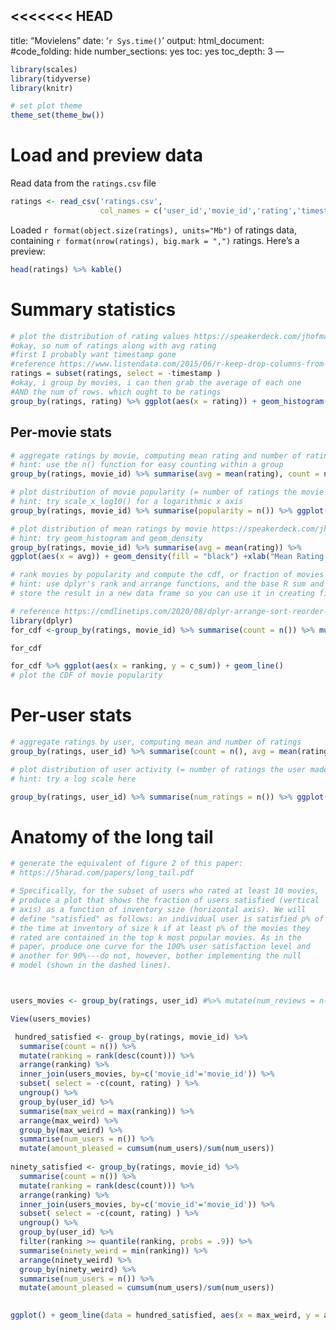 <<<<<<< HEAD
---
title: "Movielens"
date: '`r Sys.time()`'
output:
  html_document:
    #code_folding: hide
    number_sections: yes
    toc: yes
    toc_depth: 3
---

```{r setup, include=FALSE}
library(scales)
library(tidyverse)
library(knitr)

# set plot theme
theme_set(theme_bw())
```

# Load and preview data

Read data from the `ratings.csv` file
```{r load-data}
ratings <- read_csv('ratings.csv',
                    col_names = c('user_id','movie_id','rating','timestamp'))
```

Loaded `r format(object.size(ratings), units="Mb")` of ratings data, containing `r format(nrow(ratings), big.mark = ",")` ratings. Here's a preview:
```{r preview-data}
head(ratings) %>% kable()
```

# Summary statistics

```{r dist-ratings}
# plot the distribution of rating values https://speakerdeck.com/jhofman/modeling-social-data-lecture-2-introduction-to-counting?slide=26
#okay, so num of ratings along with avg rating
#first I probably want timestamp gone
#reference https://www.listendata.com/2015/06/r-keep-drop-columns-from-data-frame.html
ratings = subset(ratings, select = -timestamp )
#okay, i group by movies, i can then grab the average of each one
#AND the num of rows. which ought to be ratings
group_by(ratings, rating) %>% ggplot(aes(x = rating)) + geom_histogram(bins = 10) + xlab('Rating') + ylab('Number of ratings')
```

## Per-movie stats

```{r aggregate-by-movie}
# aggregate ratings by movie, computing mean rating and number of ratings
# hint: use the n() function for easy counting within a group
group_by(ratings, movie_id) %>% summarise(avg = mean(rating), count = n())
```

```{r dist-movie-popularity}
# plot distribution of movie popularity (= number of ratings the movie received)
# hint: try scale_x_log10() for a logarithmic x axis
group_by(ratings, movie_id) %>% summarise(popularity = n()) %>% ggplot(aes(x = popularity)) + geom_histogram() + scale_x_log10()

```

```{r dist-mean-ratings-by-movie}
# plot distribution of mean ratings by movie https://speakerdeck.com/jhofman/modeling-social-data-lecture-2-introduction-to-counting?slide=28
# hint: try geom_histogram and geom_density
group_by(ratings, movie_id) %>% summarise(avg = mean(rating)) %>% 
ggplot(aes(x = avg)) + geom_density(fill = "black") +xlab("Mean Rating by Movie")
```

```{r cdf-movie-pop}
# rank movies by popularity and compute the cdf, or fraction of movies covered by the top-k movies https://speakerdeck.com/jhofman/modeling-social-data-lecture-2-introduction-to-counting?slide=30
# hint: use dplyr's rank and arrange functions, and the base R sum and cumsum functions
# store the result in a new data frame so you can use it in creating figure 2 from the paper below

# reference https://cmdlinetips.com/2020/08/dplyr-arrange-sort-reorder-by-variable/
library(dplyr)
for_cdf <-group_by(ratings, movie_id) %>% summarise(count = n()) %>% mutate(ranking = rank(desc(count))) %>% arrange(ranking) %>% mutate(c_sum = cumsum(count)/sum(count) )

for_cdf

for_cdf %>% ggplot(aes(x = ranking, y = c_sum)) + geom_line()
# plot the CDF of movie popularity
```


# Per-user stats

```{r aggregate-by-user}
# aggregate ratings by user, computing mean and number of ratings
group_by(ratings, user_id) %>% summarise(count = n(), avg = mean(rating))
```

```{r dist-user-activity}
# plot distribution of user activity (= number of ratings the user made)
# hint: try a log scale here

group_by(ratings, user_id) %>% summarise(num_ratings = n()) %>% ggplot(aes(x = num_ratings)) + geom_histogram() + scale_x_log10()


```

# Anatomy of the long tail

```{r long-tail}
# generate the equivalent of figure 2 of this paper:
# https://5harad.com/papers/long_tail.pdf

# Specifically, for the subset of users who rated at least 10 movies,
# produce a plot that shows the fraction of users satisfied (vertical
# axis) as a function of inventory size (horizontal axis). We will
# define "satisfied" as follows: an individual user is satisfied p% of
# the time at inventory of size k if at least p% of the movies they
# rated are contained in the top k most popular movies. As in the
# paper, produce one curve for the 100% user satisfaction level and
# another for 90%---do not, however, bother implementing the null
# model (shown in the dashed lines).



users_movies <- group_by(ratings, user_id) #%>% mutate(num_reviews = n())

View(users_movies)

 hundred_satisfied <- group_by(ratings, movie_id) %>%
  summarise(count = n()) %>%
  mutate(ranking = rank(desc(count))) %>%
  arrange(ranking) %>%
  inner_join(users_movies, by=c('movie_id'='movie_id')) %>%
  subset( select = -c(count, rating) ) %>%
  ungroup() %>%
  group_by(user_id) %>%
  summarise(max_weird = max(ranking)) %>%
  arrange(max_weird) %>%
  group_by(max_weird) %>%
  summarise(num_users = n()) %>%
  mutate(amount_pleased = cumsum(num_users)/sum(num_users))
  
ninety_satisfied <- group_by(ratings, movie_id) %>%
  summarise(count = n()) %>%
  mutate(ranking = rank(desc(count))) %>%
  arrange(ranking) %>%
  inner_join(users_movies, by=c('movie_id'='movie_id')) %>%
  subset( select = -c(count, rating) ) %>%
  ungroup() %>%
  group_by(user_id) %>%
  filter(ranking >= quantile(ranking, probs = .9)) %>%
  summarise(ninety_weird = min(ranking)) %>%
  arrange(ninety_weird) %>%
  group_by(ninety_weird) %>%
  summarise(num_users = n()) %>%
  mutate(amount_pleased = cumsum(num_users)/sum(num_users))
 

ggplot() + geom_line(data = hundred_satisfied, aes(x = max_weird, y = amount_pleased))+ geom_line(data = ninety_satisfied, aes(x = ninety_weird, y = amount_pleased))


```
